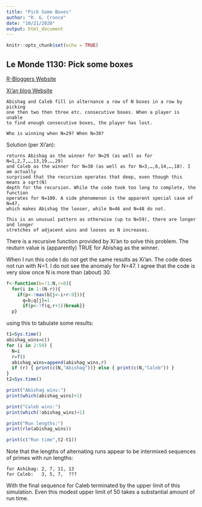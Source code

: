 ```yaml
---
title: "Pick Some Boxes"
author: "R. G. Cronce"
date: "10/21/2020"
output: html_document
---
```


```r
knitr::opts_chunk$set(echo = TRUE)
```

## Le Monde 1130: Pick some boxes

[R-Bloggers Website](https://www.r-bloggers.com/2020/02/le-monde-puzzle-1130)

[Xi'an blog Website](https://xianblog.wordpress.com/2020/02/07/le-monde-puzzle-1130/)


    Abishag and Caleb fill in alternance a row of N boxes in a row by picking
    one then two then three etc. consecutive boxes. When a player is unable
    to find enough consecutive boxes, the player has lost.
    
    Who is winning when N=29? When N=30?

Solution (per Xi'an):

    returns Abishag as the winner for N=29 (as well as for N=1,2,7,…,13,19,…,29)
    and Caleb as the winner for N=30 (as well as for N=3,…,6,14,…,18). I am actually
    surprised that the recursion operates that deep, even though this means a sqrt(N)
    depth for the recursion. While the code took too long to complete, the function
    operates for N=100. A side phenomenon is the apparent special case of N=47,
    which makes Abishag the looser, while N=46 and N=48 do not.
    
    This is an unusual pattern as otherwise (up to N=59), there are longer and longer
    stretches of adjacent wins and looses as N increases.

There is a recursive function provided by Xi'an to solve this problem.  The
reuturn value is (apparently) TRUE for Abishag as the winner.

When I run this code I do not get the same results as Xi'an.  The code does not run
with N=1.  I do not see the anomaly for N=47.  I agree that the code is very slow
once N is more than (about) 30.

```r

f<-function(b=!1:N,r=0){
  for(i in 1:(N-r)){
    if(p<-!max(b[j<-i+r:0])){
      q=b;q[j]=1
      if(p<-!f(q,r+1))break}}
  p}

```

using this to tabulate some results:

```r
t1=Sys.time()
abishag_wins=c()
for (i in 2:50) {
  N=i
  r=f()
  abishag_wins=append(abishag_wins,r)
  if (r) { print(c(N,"Abishag"))} else { print(c(N,"Caleb")) }
}
t2=Sys.time()

print("Abishag wins:")
print(which(abishag_wins)+1)

print("Caleb wins:")
print(which(!abishag_wins)+1)

print("Run lengths:")
print(rle(abishag_wins))

print(c("Run time",t2-t1))
```

Note that the lengths of alternating runs appear to be intermixed sequences of primes
with run lengths:

    for Ashibag: 2, 7, 11, 13
    for Caleb:   3, 5, 7,  ???
    
With the final sequence for Caleb terminated by the upper limit of this simulation.
Even this modest upper limit of 50 takes a substantial amount of run time.